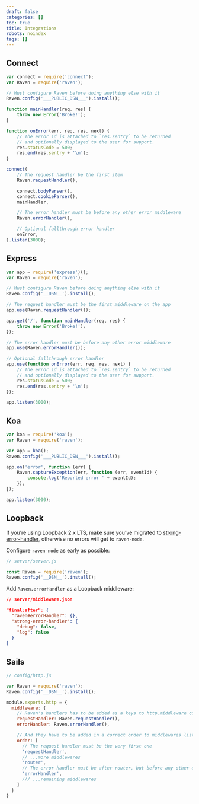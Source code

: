 ```yaml
---
draft: false
categories: []
toc: true
title: Integrations
robots: noindex
tags: []
---
```

## Connect

<!-- WIZARD -->
```javascript
var connect = require('connect');
var Raven = require('raven');

// Must configure Raven before doing anything else with it
Raven.config('___PUBLIC_DSN___').install();

function mainHandler(req, res) {
    throw new Error('Broke!');
}

function onError(err, req, res, next) {
    // The error id is attached to `res.sentry` to be returned
    // and optionally displayed to the user for support.
    res.statusCode = 500;
    res.end(res.sentry + '\n');
}

connect(
    // The request handler be the first item
    Raven.requestHandler(),

    connect.bodyParser(),
    connect.cookieParser(),
    mainHandler,

    // The error handler must be before any other error middleware
    Raven.errorHandler(),

    // Optional fallthrough error handler
    onError,
).listen(3000);
```


## Express

<!-- WIZARD -->
```javascript
var app = require('express')();
var Raven = require('raven');

// Must configure Raven before doing anything else with it
Raven.config('__DSN__').install();

// The request handler must be the first middleware on the app
app.use(Raven.requestHandler());

app.get('/', function mainHandler(req, res) {
    throw new Error('Broke!');
});

// The error handler must be before any other error middleware
app.use(Raven.errorHandler());

// Optional fallthrough error handler
app.use(function onError(err, req, res, next) {
    // The error id is attached to `res.sentry` to be returned
    // and optionally displayed to the user for support.
    res.statusCode = 500;
    res.end(res.sentry + '\n');
});

app.listen(3000);
```


## Koa

<!-- WIZARD -->
```javascript
var koa = require('koa');
var Raven = require('raven');

var app = koa();
Raven.config('___PUBLIC_DSN___').install();

app.on('error', function (err) {
    Raven.captureException(err, function (err, eventId) {
        console.log('Reported error ' + eventId);
    });
});

app.listen(3000);
```


## Loopback

If you’re using Loopback 2.x LTS, make sure you’ve migrated to [strong-error-handler](https://loopback.io/doc/en/lb2/Using-strong-error-handler.html), otherwise no errors will get to `raven-node`.

Configure `raven-node` as early as possible:

```javascript
// server/server.js

const Raven = require('raven');
Raven.config('__DSN__').install();
```

Add `Raven.errorHandler` as a Loopback middleware:

```json
// server/middleware.json

"final:after": {
  "raven#errorHandler": {},
  "strong-error-handler": {
    "debug": false,
    "log": false
  }
}
```

## Sails

```javascript
// config/http.js

var Raven = require('raven');
Raven.config('__DSN__').install();

module.exports.http = {
  middleware: {
    // Raven's handlers has to be added as a keys to http.middleware config object
    requestHandler: Raven.requestHandler(),
    errorHandler: Raven.errorHandler(),

    // And they have to be added in a correct order to middlewares list
    order: [
      // The request handler must be the very first one
      'requestHandler',
      // ...more middlewares
      'router',
      // The error handler must be after router, but before any other error middleware
      'errorHandler',
      /// ...remaining middlewares
    ]
  }
}
```
